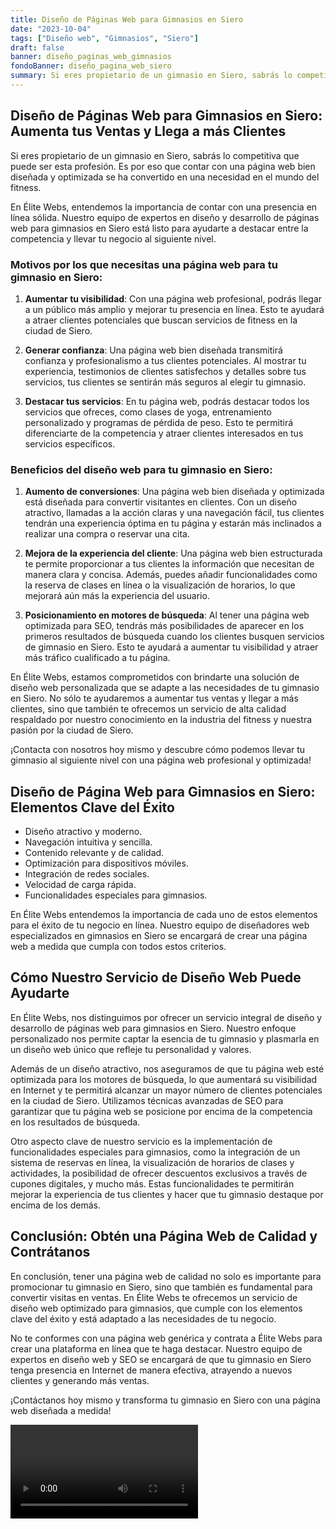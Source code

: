 ```yaml
---
title: Diseño de Páginas Web para Gimnasios en Siero
date: "2023-10-04"
tags: ["Diseño web", "Gimnasios", "Siero"]
draft: false
banner: diseño_paginas_web_gimnasios
fondoBanner: diseño_pagina_web_siero
summary: Si eres propietario de un gimnasio en Siero, sabrás lo competitiva que puede ser esta profesión. Es por eso que contar con una página web bien diseñada y optimizada se ha convertido en una necesidad en el mundo del fitness.
---
```



## Diseño de Páginas Web para Gimnasios en Siero: Aumenta tus Ventas y Llega a más Clientes

Si eres propietario de un gimnasio en Siero, sabrás lo competitiva que puede ser esta profesión. Es por eso que contar con una página web bien diseñada y optimizada se ha convertido en una necesidad en el mundo del fitness.

En Élite Webs, entendemos la importancia de contar con una presencia en línea sólida. Nuestro equipo de expertos en diseño y desarrollo de páginas web para gimnasios en Siero está listo para ayudarte a destacar entre la competencia y llevar tu negocio al siguiente nivel.

### Motivos por los que necesitas una página web para tu gimnasio en Siero:

1. **Aumentar tu visibilidad**: Con una página web profesional, podrás llegar a un público más amplio y mejorar tu presencia en línea. Esto te ayudará a atraer clientes potenciales que buscan servicios de fitness en la ciudad de Siero.

2. **Generar confianza**: Una página web bien diseñada transmitirá confianza y profesionalismo a tus clientes potenciales. Al mostrar tu experiencia, testimonios de clientes satisfechos y detalles sobre tus servicios, tus clientes se sentirán más seguros al elegir tu gimnasio.

3. **Destacar tus servicios**: En tu página web, podrás destacar todos los servicios que ofreces, como clases de yoga, entrenamiento personalizado y programas de pérdida de peso. Esto te permitirá diferenciarte de la competencia y atraer clientes interesados en tus servicios específicos.

### Beneficios del diseño web para tu gimnasio en Siero:

1. **Aumento de conversiones**: Una página web bien diseñada y optimizada está diseñada para convertir visitantes en clientes. Con un diseño atractivo, llamadas a la acción claras y una navegación fácil, tus clientes tendrán una experiencia óptima en tu página y estarán más inclinados a realizar una compra o reservar una cita.

2. **Mejora de la experiencia del cliente**: Una página web bien estructurada te permite proporcionar a tus clientes la información que necesitan de manera clara y concisa. Además, puedes añadir funcionalidades como la reserva de clases en línea o la visualización de horarios, lo que mejorará aún más la experiencia del usuario.

3. **Posicionamiento en motores de búsqueda**: Al tener una página web optimizada para SEO, tendrás más posibilidades de aparecer en los primeros resultados de búsqueda cuando los clientes busquen servicios de gimnasio en Siero. Esto te ayudará a aumentar tu visibilidad y atraer más tráfico cualificado a tu página.

En Élite Webs, estamos comprometidos con brindarte una solución de diseño web personalizada que se adapte a las necesidades de tu gimnasio en Siero. No sólo te ayudaremos a aumentar tus ventas y llegar a más clientes, sino que también te ofrecemos un servicio de alta calidad respaldado por nuestro conocimiento en la industria del fitness y nuestra pasión por la ciudad de Siero.

¡Contacta con nosotros hoy mismo y descubre cómo podemos llevar tu gimnasio al siguiente nivel con una página web profesional y optimizada!

<GifSeo />

<Cta />

## Diseño de Página Web para Gimnasios en Siero: Elementos Clave del Éxito

- Diseño atractivo y moderno.
- Navegación intuitiva y sencilla.
- Contenido relevante y de calidad.
- Optimización para dispositivos móviles.
- Integración de redes sociales.
- Velocidad de carga rápida.
- Funcionalidades especiales para gimnasios.

En Élite Webs entendemos la importancia de cada uno de estos elementos para el éxito de tu negocio en línea. Nuestro equipo de diseñadores web especializados en gimnasios en Siero se encargará de crear una página web a medida que cumpla con todos estos criterios.

## Cómo Nuestro Servicio de Diseño Web Puede Ayudarte

En Élite Webs, nos distinguimos por ofrecer un servicio integral de diseño y desarrollo de páginas web para gimnasios en Siero. Nuestro enfoque personalizado nos permite captar la esencia de tu gimnasio y plasmarla en un diseño web único que refleje tu personalidad y valores.

Además de un diseño atractivo, nos aseguramos de que tu página web esté optimizada para los motores de búsqueda, lo que aumentará su visibilidad en Internet y te permitirá alcanzar un mayor número de clientes potenciales en la ciudad de Siero. Utilizamos técnicas avanzadas de SEO para garantizar que tu página web se posicione por encima de la competencia en los resultados de búsqueda.

Otro aspecto clave de nuestro servicio es la implementación de funcionalidades especiales para gimnasios, como la integración de un sistema de reservas en línea, la visualización de horarios de clases y actividades, la posibilidad de ofrecer descuentos exclusivos a través de cupones digitales, y mucho más. Estas funcionalidades te permitirán mejorar la experiencia de tus clientes y hacer que tu gimnasio destaque por encima de los demás.

## Conclusión: Obtén una Página Web de Calidad y Contrátanos

En conclusión, tener una página web de calidad no solo es importante para promocionar tu gimnasio en Siero, sino que también es fundamental para convertir visitas en ventas. En Élite Webs te ofrecemos un servicio de diseño web optimizado para gimnasios, que cumple con los elementos clave del éxito y está adaptado a las necesidades de tu negocio.

No te conformes con una página web genérica y contrata a Élite Webs para crear una plataforma en línea que te haga destacar. Nuestro equipo de expertos en diseño web y SEO se encargará de que tu gimnasio en Siero tenga presencia en Internet de manera efectiva, atrayendo a nuevos clientes y generando más ventas.

¡Contáctanos hoy mismo y transforma tu gimnasio en Siero con una página web diseñada a medida!

<Video />

<CtaBot job="Gimnasios" city="Siero" />

<Gmaps query="Siero+españa+maps" />
